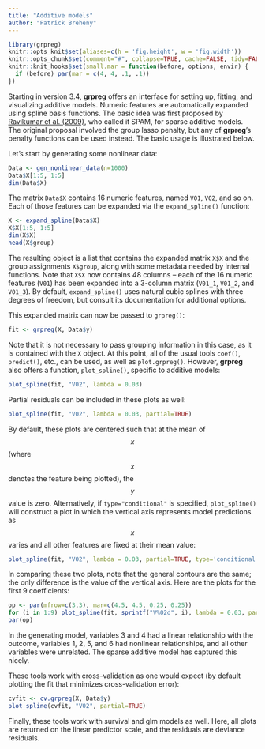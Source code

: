 ```yaml
---
title: "Additive models"
author: "Patrick Breheny"
---
```

  
```r
library(grpreg)
knitr::opts_knit$set(aliases=c(h = 'fig.height', w = 'fig.width'))
knitr::opts_chunk$set(comment="#", collapse=TRUE, cache=FALSE, tidy=FALSE)
knitr::knit_hooks$set(small.mar = function(before, options, envir) {
  if (before) par(mar = c(4, 4, .1, .1))
})
```

Starting in version 3.4, **grpreg** offers an interface for setting up, fitting, and visualizing additive models. Numeric features are automatically expanded using spline basis functions. The basic idea was first proposed by [Ravikumar et al. (2009)](https://doi.org/10.1111/j.1467-9868.2009.00718.x), who called it SPAM, for sparse additive models. The original proposal involved the group lasso penalty, but any of **grpreg**'s penalty functions can be used instead. The basic usage is illustrated below.

Let's start by generating some nonlinear data:

```r
Data <- gen_nonlinear_data(n=1000)
Data$X[1:5, 1:5]
dim(Data$X)
```

The matrix `Data$X` contains 16 numeric features, named `V01`, `V02`, and so on. Each of those features can be expanded via the `expand_spline()` function:

```r
X <- expand_spline(Data$X)
X$X[1:5, 1:5]
dim(X$X)
head(X$group)
```

The resulting object is a list that contains the expanded matrix `X$X` and the group assignments `X$group`, along with some metadata needed by internal functions. Note that `X$X` now contains 48 columns -- each of the 16 numeric features (`V01`) has been expanded into a 3-column matrix (`V01_1`, `V01_2`, and `V01_3`). By default, `expand_spline()` uses natural cubic splines with three degrees of freedom, but consult its documentation for additional options.

This expanded matrix can now be passed to `grpreg()`:

```r
fit <- grpreg(X, Data$y)
```

Note that it is not necessary to pass grouping information in this case, as it is contained with the `X` object. At this point, all of the usual tools `coef()`, `predict()`, etc., can be used, as well as `plot.grpreg()`. However, **grpreg** also offers a function, `plot_spline()`, specific to additive models:

```r
plot_spline(fit, "V02", lambda = 0.03)
```

Partial residuals can be included in these plots as well:

```r
plot_spline(fit, "V02", lambda = 0.03, partial=TRUE)
```

By default, these plots are centered such that at the mean of $$x$$ (where $$x$$ denotes the feature being plotted), the $$y$$ value is zero. Alternatively, if `type="conditional"` is specified, `plot_spline()` will construct a plot in which the vertical axis represents model predictions as $$x$$ varies and all other features are fixed at their mean value:

```r
plot_spline(fit, "V02", lambda = 0.03, partial=TRUE, type='conditional')
```

In comparing these two plots, note that the general contours are the same; the only difference is the value of the vertical axis. Here are the plots for the first 9 coefficients:

```r
op <- par(mfrow=c(3,3), mar=c(4.5, 4.5, 0.25, 0.25))
for (i in 1:9) plot_spline(fit, sprintf("V%02d", i), lambda = 0.03, partial=TRUE, warn=FALSE)
par(op)
```

In the generating model, variables 3 and 4 had a linear relationship with the outcome, variables 1, 2, 5, and 6 had nonlinear relationships, and all other variables were unrelated. The sparse additive model has captured this nicely.

These tools work with cross-validation as one would expect (by default plotting the fit that minimizes cross-validation error):

```r
cvfit <- cv.grpreg(X, Data$y)
plot_spline(cvfit, "V02", partial=TRUE)
```

Finally, these tools work with survival and glm models as well. Here, all plots are returned on the linear predictor scale, and the residuals are deviance residuals.
